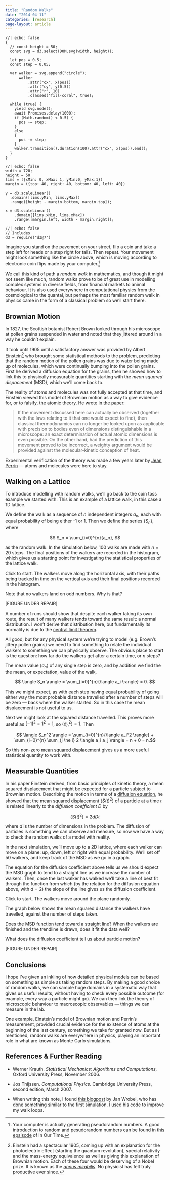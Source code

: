 ```yaml
---
title: "Random Walks"
date: "2014-04-11"
categories: [research]
page-layout: article
---
```

<!-- 
<style>

  .red-fill {

    fill: rgba(189,54,19,1);

  }

  .svg-canvas {
    background-color: white;
    border: solid 1px rgba(208,199,198,1);
  }

  .axis {
    /*font-family: "Helvetica", sans-serif;*/
    font-size: 10px;
  }

  .axis path,
  .axis line {
    fill: none;
    stroke: #000;
    shape-rendering: crispEdges;
  }

/*  .x.axis path {
    display: none;
  }
*/

  #x-axis-1 path {
    display: none;
  }

  .bar {
    fill: rgba(189,54,19,1);
    shape-rendering: crispEdges;
    opacity:0.9;
  }

  .play path {
    stroke: rgba(255,255,255,1);
    stroke-width: 16px;
    /*fill: black;*/
  }

  .play:hover path {
    fill: rgba(189,54,19,1);
  }

  .play rect {
    fill: none;
    pointer-events: all;
    cursor: pointer;
  }

  .svg-small-text {
    font-size: 12px;
  }

/*  .walk-path-1 {
    stroke: rgb(189,54,19);
    stroke-width: 2px;
    fill: none;
    opacity: 1.;
  }

  .walk-path-2 {
    stroke: rgb(189,54,19);
    stroke-width: 1px;
    fill: none;
    opacity: 1.;
  }*/

  .walk-path-done {
    stroke: rgb(208,199,198);
    stroke-width: 1px;
    opacity: 0.25;
    fill: none;
  }

  .msd-path {
    fill: none;
    stroke: rgba(189,54,19,1);
    stroke-width: 1px;
  }

  .trendline {
      stroke: rgba(208,199,198,1);
      stroke-width: 2px;
  }

</style> -->


<style>
  /* TODO: Move to scss. */
  .fill-coral {
    fill: #ff7f50;
  }
</style>

```ojs
//| echo: false
{
  // const height = 50;
  const svg = d3.select(DOM.svg(width, height));
  
  let pos = 0.5;
  const step = 0.05;
  
  var walker = svg.append("circle");
      walker
          .attr("cx", x(pos))
          .attr("cy", y(0.5))
          .attr("r", 10)
          .classed("fill-coral", true);
  
  while (true) {
    yield svg.node();
    await Promises.delay(1000);
    if (Math.random() < 0.5) {
      pos += step;
    }
    else 
    {
      pos -= step;
    }
    walker.transition().duration(100).attr("cx", x(pos)).end();
  }
}
```

```ojs
//| echo: false
width = 720;
height = 50
lims = ({xMin: 0, xMax: 1, yMin:0, yMax:1})
margin = ({top: 40, right: 40, bottom: 40, left: 40})

y = d3.scaleLinear()
  .domain([lims.yMin, lims.yMax])
  .range([height - margin.bottom, margin.top]);

x = d3.scaleLinear()
    .domain([lims.xMin, lims.xMax])
    .range([margin.left, width - margin.right]); 
```

```ojs
//| echo: false
// Includes
d3 = require("d3@7")
```

Imagine you stand on the pavement on your street, flip a coin and take a step left for
heads or a step right for tails. Then repeat. Your movement might look something like
the circle above, which is moving according to electronic coin flips made by your
computer.[^random]

We call this kind of path a _random walk_ in mathematics, and though it might not
seem like much, random walks prove to be of great use in modelling complex systems in
diverse fields, from financial markets to animal behaviour. It is also used everywhere
in computational physics from the cosmological to the quantal, but perhaps the most
familiar random walk in physics came in the form of a classical problem so we'll
start there.

## Brownian Motion

In 1827, the Scottish botanist Robert Brown looked through his microscope at
pollen grains suspended in water and noted that they jittered around in a way
he couldn't explain.

It took until 1905 until a satisfactory answer was provided by Albert
Einstein[^einstein] who brought some statistical methods to the problem, predicting that
the random motion of the pollen grains  was due to water being made up of
molecules, which were continually bumping into the pollen grains. First he
derived a diffusion equation  for the grains, then he showed how to link this to
physically measurable quantities starting with the <em>mean squared
dispacement</em> (MSD), which we'll come back to.

The reality of atoms and molecules was not fully accepted at that time, and
Einstein viewed this model of Brownian motion as a way to give evidence for, or
to falsify, the atomic theory. He wrote
<a href="http://users.physik.fu-berlin.de/~kleinert/files/eins_brownian.pdf">
in the paper</a>:

<blockquote>If the movement discussed here can actually be observed (together
with the laws relating to it that one would expect to find), then classical
thermodynamics can no longer be looked upon as applicable with precision to
bodies even of dimensions distinguishable in a microscope: an exact
determination of actual atomic dimensions is even possible. On the other hand,
had the prediction of this movement proved to be incorrect, a weighty
argument would be provided against the molecular-kinetic conception of
heat.</blockquote>

Experimental verification of the theory was made a few years later by
<a href="http://www.nobelprize.org/nobel_prizes/physics/laureates/1926/perrin-bio.html">Jean
Perrin</a> --- atoms and molecules were here to stay.

## Walking on a Lattice

To introduce modelling with random walks, we'll go back to the coin toss example we
started with. This is an example of a lattice walk, in this case a 1D
lattice.

We define the walk as a sequence of $n$ independent integers $a_n$, each
with equal probability of being either -1 or 1. Then we define the series
$\{ S_n \}$, where

$$ S_n = \sum_{i=0}^{n}{a_n}, $$

as the random walk. In the simulation below, 100 walks are made with $n = 20$
steps. The final positions of the walkers are recorded in the histogram,
which gives us a starting point for investigating the statistical properties of
the lattice walk. 

::: {.column-margin}
Click to start. The walkers move along the
horizontal axis, with their paths being tracked in time on the vertical axis and
their final positions recorded in the histogram.
:::

::: {.column-margin}
Note that no walkers land on odd
numbers. Why is that?
:::

[FIGURE UNDER REPAIR]

<!-- <script src="assets/random-walks-1.js"></script> -->

A number of runs should show that despite each walker taking its own route,
the result of many walkers tends toward the same result: a normal
distribution. I won't derive that distribution here, but fundamentally its
normality is due to the
<a href="http://mathworld.wolfram.com/CentralLimitTheorem.html">central limit
theorem</a>.

All good, but for any physical system we're trying to model (e.g. Brown's
jittery pollen grains) we need to find something to relate the individual
walkers  to something we can physically observe. The obvious place to start is
the question: how far do the walkers get after a certain time, or $n$ steps?

The mean value $\langle a_n \rangle$  of any single step
is zero, and by addition we find the the mean, or expectation, value of the
walk,

$$ \langle S_n \rangle = \sum_{i=0}^{n}{\langle a_i \rangle} = 0. $$

This we might expect, as with each step having equal probability of going either way
the most probable distance travelled after a number of steps will be zero --- back where
the walker started. So in this case the mean displacement is not useful to
us.

Next we might look at the squared distance travelled. This proves more useful
as $(-1)^2 = 1^2 = 1$, so $\langle a_n^2 \rangle = 1.$ Then

$$ \langle S_n^2 \rangle = \sum_{i=0}^{n}{\langle a_i^2 \rangle} +
\sum_{i=0}^{n} \sum_{j \ne i} 2 \langle a_i a_j \rangle = n + 0 = n.$$

So this non-zero <a href="http://www.compsoc.man.ac.uk/~lucky/Democritus/Theory/msd.html">
mean squared displacement</a> gives us a more useful statistical quantity
to work with.

## Measurable Quantities

In his paper Einstein derived, from basic principles of kinetic theory, a
mean squared displacement that might be expected for a particle subject to
Brownian motion. Describing the motion in terms of a  <a
href="http://en.wikipedia.org/wiki/Diffusion_equation">diffusion equation</a>,
he showed that the mean squared displacement  $\langle S(t)^2 \rangle$ of a
particle at a time $t$ is related linearly  to the <em>diffusion
coefficient</em> $D$ by

$$ \langle S(t)^2 \rangle = 2 d D t$$

where $d$ is the number of dimensions in the problem. The diffusion of
particles is something we can observe and measure, so now we have a way to
check the random walks of a model with reality.

In the next simulation, we'll move up to a 2D lattice, where each walker can
move on a plane: up, down, left or right with equal probability. We'll set off 50 walkers,
and keep track of the MSD as we go in a graph.

The equation for the diffusion coefficient above tells us we should expect
the MSD graph to tend to a straight line as we increase the number of
walkers. Then, once the last walker has walked we'll take a line of best fit
through the function from which (by the relation for the diffusion equation
above, with $d = 2$) the slope of the line gives us the diffusion coefficient.

::: {.column-margin}
Click to start. The walkers move around the plane randomly.
:::

::: {.column-margin}
The graph below shows the mean squared distance the walkers have
travelled, against the number of steps taken.
:::

::: {.column-margin}
Does the MSD function tend toward a straight line? When the walkers are
finished and the trendline is drawn, does it fit the data well?
:::

::: {.column-margin}
What does the diffusion coefficient tell us about particle motion?
:::

[FIGURE UNDER REPAIR]

<!-- <script src="assets/random-walks-2.js"></script> -->

## Conclusions

I hope I've given an inkling of how detailed physical models can be based on
something as simple as taking random steps. By making a good choice of random
walks, we can sample huge domains in a systematic way that gives us useful
results, without having to check every possible outcome  (for example, every way
a particle might go). We can then link the theory of microscopic behaviour to
macroscopic observables --- things we can measure in the lab.

One example, Einstein's model of Brownian motion and Perrin's  measurement,
provided crucial evidence for the existence of atoms at the beginning of the
last century, something we take for granted now. But as I mentioned, random
walks are everywhere in physics, playing an important role in what are known as
Monte Carlo simulations.

## References &amp; Further Reading

- Werner Krauth. <em>Statistical Mechanics: Algorithms and Computations</em>,
Oxford University Press, November 2006.

- Jos Thijssen. <em>Computational Physics</em>. Cambridge University Press, second edition, March 2007.

- When writing this note, I found
<a href="http://mixedbit.org/blog/2013/02/10/random_walk_illustrated_with_d3.html">this blogpost</a>
by Jan Wrobel, who has done something similar to the first simulation. I used his code to improve
my walk loops.

[^einstein]: Einstein had a spectacular 1905, coming up with an explanation for the
photoelectric effect (starting the quantum revolution), special relativity and the 
mass-energy equivalence as well as giving this explanation of Brownian motion. Each of 
these four would be deserving of a Nobel prize. It is known as the
<a href="http://en.wikipedia.org/wiki/Annus_Mirabilis_papers"><em>annus
mirabilis</em></a>. No physicist has felt truly productive ever 
since.

[^random]: Your computer is actually generating pseudorandom numbers. A good 
introduction to random and pesudorandom numbers can be found in <a
href="http://www.bbc.co.uk/programmes/b00x9xjb">this epsisode</a> of In Our
Time.

<!-- ---
layout: note
title: Random Walks
location: Durham
category: research
redirect_from:
  - /notes/random-walks/
description: An introduction to random walks in physical models, including Einstein’s explanation of Brownian motion. Using D3 demos we see how such models allow us to link microscopic behaviour to things we can measure in the lab.
published: true
include_math: true
include_d3: true
--- -->